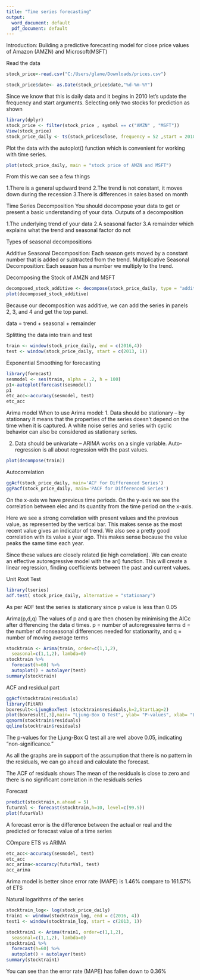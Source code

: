```yaml
---
title: "Time series forecasting"
output:
  word_document: default
  pdf_document: default
---
```



Introduction: 
Building a predictive forecasting model for close price values of Amazon (AMZN) and Microsoft(MSFT)




Read the data
```r
stock_price<-read.csv("C:/Users/glane/Downloads/prices.csv")
```


```r
stock_price$date<- as.Date(stock_price$date,"%d-%m-%Y")
```

Since we know that this is daily data and it begins in 2010 let's update the frequency and start arguments.
Selecting only two stocks for prediction as shown
```r
library(dplyr)
stock_price <- filter(stock_price , symbol == c("AMZN" , "MSFT"))
View(stock_price)
stock_price_daily <- ts(stock_price$close, frequency = 52 ,start = 2010)
```

Plot the data with the autoplot() function which is convenient for working with time series.
```r
plot(stock_price_daily, main = "stock price of AMZN and MSFT")
```
From this we can see a few things

1.There is a general updward trend
2.The trend is not constant, it moves down during the recession
3.There is differences in sales based on month


Time Series Decomposition
You should decompose your data to get or present a basic understanding of your data.
Outputs of a decomposition

1.The underlying trend of your data
2.A seasonal factor
3.A remainder which explains what the trend and seasonal factor do not

Types of seasonal decompositions

Additive Seasonal Decomposition: Each season gets moved by a constant number that is added or subtracted from the trend.
Multiplicative Seasonal Decomposition: Each season has a number we multiply to the trend.


Decomposing the Stock of AMZN and MSFT
```r
decomposed_stock_additive <- decompose(stock_price_daily, type = "additive")
plot(decomposed_stock_additive)

```
Because our decomposition was additive, we can add the series in panels 2, 3, and 4 and get the top panel.

data = trend + seasonal + remainder


Splitting the data into train and test
```r
train <- window(stock_price_daily, end = c(2016,4))
test <- window(stock_price_daily, start = c(2013, 1))
```

Exponential Smoothing for forecasting
```r
library(forecast)
sesmodel <- ses(train, alpha = .2, h = 100)
p1<-autoplot(forecast(sesmodel))
p1
etc_acc<-accuracy(sesmodel, test)
etc_acc
```


Arima model
When to use Arima model:
1. Data should be stationary – by stationary it means that the properties of the series doesn’t depend on the time when it is captured. A white noise series and series with cyclic behavior can also be considered as stationary series.

2. Data should be univariate – ARIMA works on a single variable. Auto-regression is all about regression with the past values.

```r
plot(decompose(train))
```

Autocorrelation 
```r

ggAcf(stock_price_daily, main='ACF for Differenced Series') 
ggPacf(stock_price_daily, main='PACF for Differenced Series') 
```
On the x-axis we have previous time periods. On the y-axis we see the correlation between elec and its quantity from the time period on the x-axis.

Here we see a strong correlation with present values and the previous value, as represented by the vertical bar. This makes sense as the most recent value gives an indicator of trend. We also see a pretty good correlation with its value a year ago. This makes sense because the value peaks the same time each year.

Since these values are closely related (ie high correlation). We can create an effective autoregressive model with the ar() function. This will create a linear regression, finding coefficients between the past and current values.


Unit Root Test
```r
library(tseries)
adf.test( stock_price_daily, alternative = "stationary")
```
As per ADF test the series is stationary since p value is less than 0.05


Arima(p,d,q)
The values of p and q are then chosen by minimising the AICc after differencing the data d times. 
p =  number of autoregressive terms
d = the number of nonseasonal differences needed for stationarity, and
q = number of moving average terms
```r

stocktrain <- Arima(train, order=c(1,1,2),
  seasonal=c(1,1,2), lambda=0)
stocktrain %>%
  forecast(h=60) %>%
  autoplot() + autolayer(test)
summary(stocktrain)
```

ACF and residual part
```r
ggAcf(stocktrain$residuals)
library(FitAR)
boxresult<-LjungBoxTest (stocktrain$residuals,k=2,StartLag=2)
plot(boxresult[,3],main= "Ljung-Box Q Test", ylab= "P-values", xlab= "Lag")
qqnorm(stocktrain$residuals)
qqline(stocktrain$residuals)
```
The p-values for the Ljung-Box Q test all are well above 0.05, indicating “non-significance.”

As all the graphs are in support of the assumption that there is no pattern in the residuals, we can go ahead and calculate the forecast.

The ACF of residuals shows The mean of the residuals is close to zero and there is no significant correlation in the residuals series


Forecast
```r
predict(stocktrain,n.ahead = 5)
futurVal <- forecast(stocktrain,h=10, level=c(99.5))
plot(futurVal)
```
A forecast error is the difference between the actual or real and the predicted or forecast value of a time series


COmpare ETS vs ARIMA

```r
etc_acc<-accuracy(sesmodel, test)
etc_acc
acc_arima<-accuracy(futurVal, test)
acc_arima
```
Arima model is better since error rate (MAPE) is 1.46% compare to 161.57% of ETS

Natural logarithms of the series
```r
stocktrain_log<- log(stock_price_daily)
train1 <- window(stocktrain_log, end = c(2016, 4))
test1 <- window(stocktrain_log, start = c(2013, 1))
```


```r
stocktrain1 <- Arima(train1, order=c(1,1,2),
  seasonal=c(1,1,2), lambda=0)
stocktrain1 %>%
  forecast(h=60) %>%
  autoplot() + autolayer(test)
summary(stocktrain1)
```
You can see than the error rate (MAPE) has fallen down to 0.36%







